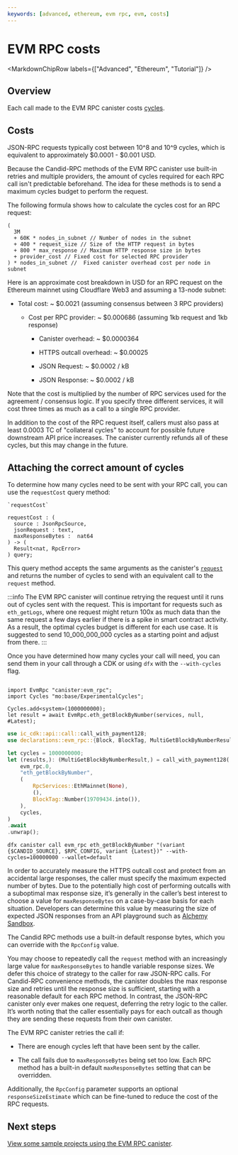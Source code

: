 ```yaml
---
keywords: [advanced, ethereum, evm rpc, evm, costs]
---
```



# EVM RPC costs

<MarkdownChipRow labels={["Advanced", "Ethereum", "Tutorial"]} />

## Overview

Each call made to the EVM RPC canister costs [cycles](/docs/current/developer-docs/getting-started/cycles/cycles-faucet).

## Costs

JSON-RPC requests typically cost between 10^8 and 10^9 cycles, which is equivalent to approximately $0.0001 - $0.001 USD.

Because the Candid-RPC methods of the EVM RPC canister use built-in retries and multiple providers, the amount of cycles required for each RPC call isn't predictable beforehand. The idea for these methods is to send a maximum cycles budget to perform the request.

The following formula shows how to calculate the cycles cost for an RPC request:

```
(
  3M
  + 60K * nodes_in_subnet // Number of nodes in the subnet
  + 400 * request_size // Size of the HTTP request in bytes
  + 800 * max_response // Maximum HTTP response size in bytes
  + provider_cost // Fixed cost for selected RPC provider
) * nodes_in_subnet //  Fixed canister overhead cost per node in subnet
```

Here is an approximate cost breakdown in USD for an RPC request on the Ethereum mainnet using Cloudflare Web3 and assuming a 13-node subnet:

- Total cost: ~ $0.0021 (assuming consensus between 3 RPC providers)

  - Cost per RPC provider: ~ $0.000686 (assuming 1kb request and 1kb response)

    - Canister overhead: ~ $0.0000364

    - HTTPS outcall overhead: ~ $0.00025

    - JSON Request: ~ $0.0002 / kB

    - JSON Response: ~ $0.0002 / kB

Note that the cost is multiplied by the number of RPC services used for the agreement / consensus logic. If you specify three different services, it will cost three times as much as a call to a single RPC provider.

In addition to the cost of the RPC request itself, callers must also pass at least 0.0003 TC of "collateral cycles" to account for possible future downstream API price increases. The canister currently refunds all of these cycles, but this may change in the future.

## Attaching the correct amount of cycles

To determine how many cycles need to be sent with your RPC call, you can use the `requestCost` query method:

```
`requestCost`

requestCost : (
  source : JsonRpcSource,
  jsonRequest : text,
  maxResponseBytes :  nat64
) -> (
  Result<nat, RpcError>
) query;
```

This query method accepts the same arguments as the canister's [`request`](evm-rpc-canister.mdx#custom-json-rpc-requests) and returns the number of cycles to send with an equivalent call to the `request` method.

:::info
The EVM RPC canister will continue retrying the request until it runs out of cycles sent with the request. This is important for requests such as `eth_getLogs`, where one request might return 100x as much data than the same request a few days earlier if there is a spike in smart contract activity. As a result, the optimal cycles budget is different for each use case. It is suggested to send 10_000_000_000 cycles as a starting point and adjust from there.
:::

Once you have determined how many cycles your call will need, you can send them in your call through a CDK or using `dfx` with the `--with-cycles` flag.

<AdornedTabs groupId="languages">
<TabItem value="motoko" label="Motoko" default>

```motoko

import EvmRpc "canister:evm_rpc";
import Cycles "mo:base/ExperimentalCycles";

Cycles.add<system>(1000000000);
let result = await EvmRpc.eth_getBlockByNumber(services, null, #Latest);
```


</TabItem>
<TabItem value="rust" label="Rust">

```rust
use ic_cdk::api::call::call_with_payment128;
use declarations::evm_rpc::{Block, BlockTag, MultiGetBlockByNumberResult, RpcError, RpcService, EVM_RPC as evm_rpc};

let cycles = 1000000000;
let (results,): (MultiGetBlockByNumberResult,) = call_with_payment128(
    evm_rpc.0,
    "eth_getBlockByNumber",
    (
        RpcServices::EthMainnet(None),
        (),
        BlockTag::Number(19709434.into()),
    ),
    cycles,
)
.await
.unwrap();
```

</TabItem>
<TabItem value="dfx" label="dfx">

```
dfx canister call evm_rpc eth_getBlockByNumber "(variant {$CANDID_SOURCE}, $RPC_CONFIG, variant {Latest})" --with-cycles=100000000 --wallet=default
```

</TabItem>
</AdornedTabs>


In order to accurately measure the HTTPS outcall cost and protect from an accidental large responses, the caller must specify the maximum expected number of bytes. Due to the potentially high cost of performing outcalls with a suboptimal max response size, it’s generally in the caller’s best interest to choose a value for `maxResponseBytes` on a case-by-case basis for each situation. Developers can determine this value by measuring the size of expected JSON responses from an API playground such as [Alchemy Sandbox](https://sandbox.alchemy.com/).

The Candid RPC methods use a built-in default response bytes, which you can override with the `RpcConfig` value.

You may choose to repeatedly call the `request` method with an increasingly large value for `maxResponseBytes` to handle variable response sizes. We defer this choice of strategy to the caller for raw JSON-RPC calls. For Candid-RPC convenience methods, the canister doubles the max response size and retries until the response size is sufficient, starting with a reasonable default for each RPC method. In contrast, the JSON-RPC canister only ever makes one request, deferring the retry logic to the caller. It’s worth noting that the caller essentially pays for each outcall as though they are sending these requests from their own canister.

The EVM RPC canister retries the call if:

- There are enough cycles left that have been sent by the caller.

- The call fails due to `maxResponseBytes` being set too low. Each RPC method has a built-in default `maxResponseBytes` setting that can be overridden.

Additionally, the `RpcConfig` parameter supports an optional `responseSizeEstimate` which can be fine-tuned to reduce the cost of the RPC requests.

## Next steps

[View some sample projects using the EVM RPC canister](samples.mdx).
